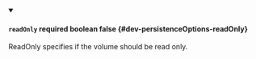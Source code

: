 
<details className="config-field" data-expandable="false" open>
<summary>

#### `readOnly` <span className="config-field-required" data-required="false">required</span> <span className="config-field-type">boolean</span> <span className="config-field-default">false</span> <span className="config-field-enum"></span> {#dev-persistenceOptions-readOnly}

ReadOnly specifies if the volume should be read only.

</summary>



</details>
